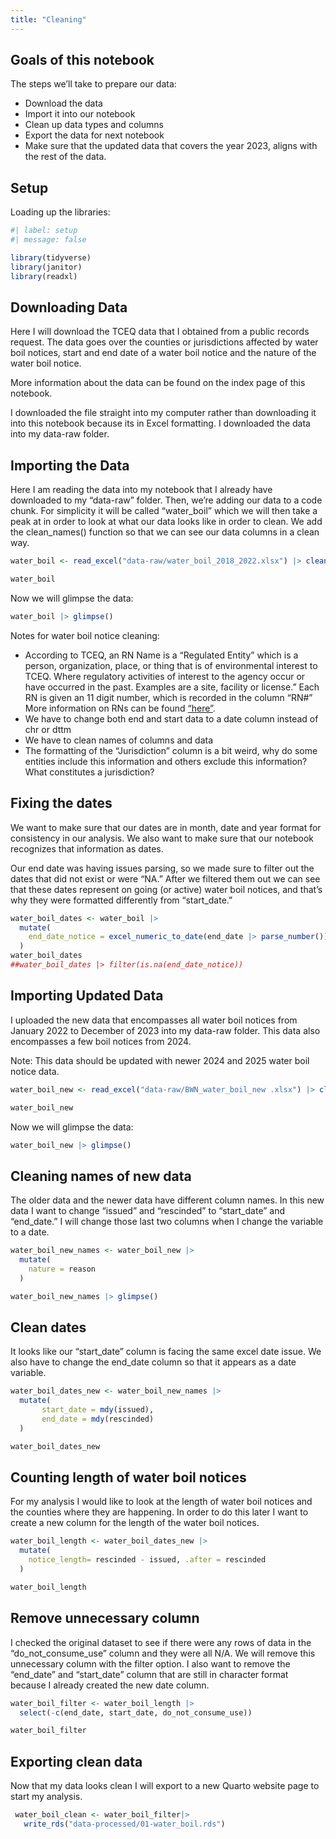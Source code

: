 ```yaml
---
title: "Cleaning"
---
```


## Goals of this notebook

The steps we'll take to prepare our data:

- Download the data
- Import it into our notebook
- Clean up data types and columns
- Export the data for next notebook
- Make sure that the updated data that covers the year 2023, aligns with the rest of the data. 

## Setup 

Loading up the libraries: 

```r
#| label: setup
#| message: false

library(tidyverse)
library(janitor)
library(readxl)
```


## Downloading Data 

Here I will download the TCEQ data that I obtained from a public records request. The data goes over the counties or jurisdictions affected by water boil notices, start and end date of a water boil notice and the nature of the water boil notice. 

More information about the data can be found on the index page of this notebook. 

I downloaded the file straight into my computer rather than downloading it into this notebook because its in Excel formatting. I downloaded the data into my data-raw folder. 

## Importing the Data 

Here I am reading the data into my notebook that I already have downloaded to my "data-raw" folder. Then, we're adding our data to a code chunk. For simplicity it will be called "water_boil" which we will then take a peak at in order to look at what our data looks like in order to clean. We add the clean_names() function so that we can see our data columns in a clean way. 

```r
water_boil <- read_excel("data-raw/water_boil_2018_2022.xlsx") |> clean_names()

water_boil
```

Now we will glimpse the data: 

```r
water_boil |> glimpse()
```

Notes for water boil notice cleaning: 

- According to TCEQ, an RN Name is a “Regulated Entity” which is a person, organization, place, or thing that is of environmental interest to TCEQ. Where regulatory activities of interest to the agency occur or have occurred in the past. Examples are a site, facility or license." Each RN is given an 11 digit number, which is recorded in the column "RN#" More information on RNs can be found ["here"](https://www.tceq.texas.gov/downloads/remediation/iop/core-data-form-instructions-10400.pdf).
- We have to change both end and start data to a date column instead of chr or dttm
- We have to clean names of columns and data 
- The formatting of the "Jurisdiction" column is a bit weird, why do some entities include this information and others exclude this information? What constitutes a jurisdiction?  

## Fixing the dates 

We want to make sure that our dates are in month, date and year format for consistency in our analysis. We also want to make sure that our notebook recognizes that information as dates. 

Our end date was having issues parsing, so we made sure to filter out the dates that did not exist or were "NA." After we filtered them out we can see that these dates represent on going (or active) water boil notices, and that's why they were formatted differently from "start_date."

```r
water_boil_dates <- water_boil |>
  mutate(
    end_date_notice = excel_numeric_to_date(end_date |> parse_number()), .after = end_date
  )
water_boil_dates
##water_boil_dates |> filter(is.na(end_date_notice))
```

## Importing Updated Data  

I uploaded the new data that encompasses all water boil notices from January 2022 to December of 2023 into my data-raw folder. This data also encompasses a few boil notices from 2024. 

Note: This data should be updated with newer 2024 and 2025 water boil notice data. 

```r
water_boil_new <- read_excel("data-raw/BWN_water_boil_new .xlsx") |> clean_names() 

water_boil_new 
```

Now we will glimpse the data: 

```r
water_boil_new |> glimpse()
```

## Cleaning names of new data

The older data and the newer data have different column names. In this new data I want to change "issued" and "rescinded" to "start_date" and "end_date." I will change those last two columns when I change the variable to a date. 

```r
water_boil_new_names <- water_boil_new |>
  mutate(
    nature = reason
  )

water_boil_new_names |> glimpse()
```

## Clean dates 

It looks like our "start_date" column is facing the same excel date issue. We also have to change the end_date column so that it appears as a date variable. 

```r
water_boil_dates_new <- water_boil_new_names |>
  mutate(
       start_date = mdy(issued), 
       end_date = mdy(rescinded)
  )

water_boil_dates_new

```

## Counting length of water boil notices 

For my analysis I would like to look at the length of water boil notices and the counties where they are happening. In order to do this later I want to create a new column for the length of the water boil notices. 

```r
water_boil_length <- water_boil_dates_new |> 
  mutate(
    notice_length= rescinded - issued, .after = rescinded
  )

water_boil_length
```


## Remove unnecessary column 

I checked the original dataset to see if there were any rows of data in the "do_not_consume_use" column and they were all N/A. We will remove this unnecessary column with the filter option. I also want to remove the "end_date" and "start_date" column that are still in character format because I already created the new date column.  

```r
water_boil_filter <- water_boil_length |> 
  select(-c(end_date, start_date, do_not_consume_use)) 

water_boil_filter

```

## Exporting clean data 

Now that my data looks clean I will export to a new Quarto website page to start my analysis. 

```r
 water_boil_clean <- water_boil_filter|>
   write_rds("data-processed/01-water_boil.rds")
```

 

